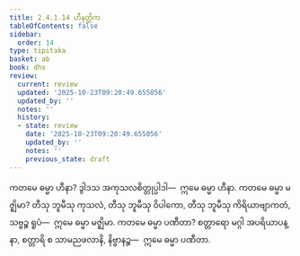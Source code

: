 ```yaml
---
title: 2.4.1.14 ဟီနတ္တိက
tableOfContents: false
sidebar:
  order: 14
type: tipitaka
basket: ab
book: dhs
review:
  current: review
  updated: '2025-10-23T09:20:49.655056'
  updated_by: ''
  notes: ''
  history:
  - state: review
    date: '2025-10-23T09:20:49.655056'
    updated_by: ''
    notes: ''
    previous_state: draft
---
```



<ReviewStatus review={frontmatter.review} showDetails={true} />

<HypothesisAnnotation frontmatter={frontmatter} />

<DynamicBreadcrumb />

<Division number="1423" book="dhs" e="ch" v="29" p="271">

<Paragraph number="2129" book="dhs">
ကတမေ ဓမ္မာ ဟီနာ? ဒွါဒသ အကုသလစိတ္တုပ္ပါဒါ—  ဣမေ ဓမ္မာ ဟီနာ.
</Paragraph>

</Division>
<Division number="1424" book="dhs" e="ch" v="29" p="271">

<Paragraph number="2130" book="dhs">
ကတမေ ဓမ္မာ မဇ္ဈိမာ? တီသု ဘူမီသု ကုသလံ, တီသု ဘူမီသု ဝိပါကော, တီသု ဘူမီသု ကိရိယာဗျာကတံ, သဗ္ဗဉ္စ ရူပံ—  ဣမေ ဓမ္မာ မဇ္ဈိမာ.
</Paragraph>

</Division>
<Division number="1425" book="dhs" e="ch" v="29" p="271">

<Paragraph number="2131" book="dhs">
ကတမေ ဓမ္မာ ပဏီတာ? စတ္တာရော မဂ္ဂါ အပရိယာပန္နာ, စတ္တာရိ စ သာမညဖလာနိ, နိဗ္ဗာနဉ္စ—  ဣမေ ဓမ္မာ ပဏီတာ.
</Paragraph>
</Division>